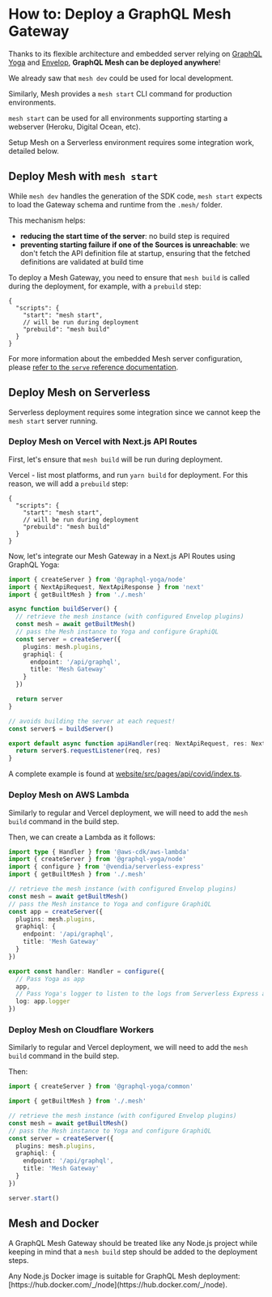 
# How to: Deploy a GraphQL Mesh Gateway

Thanks to its flexible architecture and embedded server relying on [GraphQL Yoga](https://graphql-yoga.com) and [Envelop](https://envelop.dev), **GraphQL Mesh can be deployed anywhere**!

We already saw that `mesh dev` could be used for local development.

Similarly, Mesh provides a `mesh start` CLI command for production environments.

`mesh start` can be used for all environments supporting starting a webserver (Heroku, Digital Ocean, etc).

Setup Mesh on a Serverless environment requires some integration work, detailed below.

## Deploy Mesh with `mesh start`

While `mesh dev` handles the generation of the SDK code, `mesh start` expects to load the Gateway schema and runtime from the `.mesh/` folder.

This mechanism helps:

- **reducing the start time of the server**: no build step is required
- **preventing starting failure if one of the Sources is unreachable**: we don't fetch the API definition file at startup, ensuring that the fetched definitions are validated at build time

To deploy a Mesh Gateway, you need to ensure that `mesh build` is called during the deployment, for example, with a `prebuild` step:

```jsonc filename="package.json"
{
  "scripts": {
    "start": "mesh start",
    // will be run during deployment
    "prebuild": "mesh build"
  }
}
```

For more information about the embedded Mesh server configuration, please [refer to the `serve` reference documentation](/docs/getting-started/customize-mesh-server#configuration-serve-reference).

## Deploy Mesh on Serverless

Serverless deployment requires some integration since we cannot keep the `mesh start` server running.

### Deploy Mesh on Vercel with Next.js API Routes

First, let's ensure that `mesh build` will be run during deployment.

Vercel - list most platforms, and run `yarn build` for deployment.
For this reason, we will add a `prebuild` step:

```jsonc filename="package.json"
{
  "scripts": {
    "start": "mesh start",
    // will be run during deployment
    "prebuild": "mesh build"
  }
}
```

Now, let's integrate our Mesh Gateway in a Next.js API Routes using GraphQL Yoga:

```ts filename="website/src/pages/api/graphql/index.ts"
import { createServer } from '@graphql-yoga/node'
import { NextApiRequest, NextApiResponse } from 'next'
import { getBuiltMesh } from './.mesh'

async function buildServer() {
  // retrieve the mesh instance (with configured Envelop plugins)
  const mesh = await getBuiltMesh()
  // pass the Mesh instance to Yoga and configure GraphiQL
  const server = createServer({
    plugins: mesh.plugins,
    graphiql: {
      endpoint: '/api/graphql',
      title: 'Mesh Gateway'
    }
  })

  return server
}

// avoids building the server at each request!
const server$ = buildServer()

export default async function apiHandler(req: NextApiRequest, res: NextApiResponse) {
  return server$.requestListener(req, res)
}
```

A complete example is found at [website/src/pages/api/covid/index.ts](https://github.com/Urigo/graphql-mesh/blob/master/website/src/pages/api/covid/index.ts).

### Deploy Mesh on AWS Lambda

Similarly to regular and Vercel deployment, we will need to add the `mesh build` command in the build step.

Then, we can create a Lambda as it follows:

```ts filename="graphql.ts"
import type { Handler } from '@aws-cdk/aws-lambda'
import { createServer } from '@graphql-yoga/node'
import { configure } from '@vendia/serverless-express'
import { getBuiltMesh } from './.mesh'

// retrieve the mesh instance (with configured Envelop plugins)
const mesh = await getBuiltMesh()
// pass the Mesh instance to Yoga and configure GraphiQL
const app = createServer({
  plugins: mesh.plugins,
  graphiql: {
    endpoint: '/api/graphql',
    title: 'Mesh Gateway'
  }
})

export const handler: Handler = configure({
  // Pass Yoga as app
  app,
  // Pass Yoga's logger to listen to the logs from Serverless Express as well
  log: app.logger
})
```

### Deploy Mesh on Cloudflare Workers

Similarly to regular and Vercel deployment, we will need to add the `mesh build` command in the build step.

Then:

```ts filename="listener.mjs"
import { createServer } from '@graphql-yoga/common'

import { getBuiltMesh } from './.mesh'

// retrieve the mesh instance (with configured Envelop plugins)
const mesh = await getBuiltMesh()
// pass the Mesh instance to Yoga and configure GraphiQL
const server = createServer({
  plugins: mesh.plugins,
  graphiql: {
    endpoint: '/api/graphql',
    title: 'Mesh Gateway'
  }
})

server.start()
```

## Mesh and Docker

A GraphQL Mesh Gateway should be treated like any Node.js project while keeping in mind that a `mesh build` step should be added to the deployment steps.

<Callout>
  Any Node.js Docker image is suitable for GraphQL Mesh deployment:
  [https://hub.docker.com/_/node](https://hub.docker.com/_/node).
</Callout>
